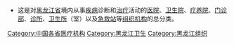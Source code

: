 * 这是对[[黑龙江省|黑龙江省]]境内从事[[疾病|疾病]]诊断和[[医疗卫生|治疗]]活动的[[醫院|医院]]、[[卫生院|卫生院]]、[[療養院|疗养院]]、[[门诊部|门诊部]]、[[診所|诊所]]、[[卫生所|卫生所]]（室）以及[[急救站|急救站]]等[[社會組織|组织机构]]的总分类。

[[Category:中国各省医疗机构|Category:中国各省医疗机构]]
[[Category:黑龙江卫生|Category:黑龙江卫生]]
[[Category:黑龙江组织|Category:黑龙江组织]]